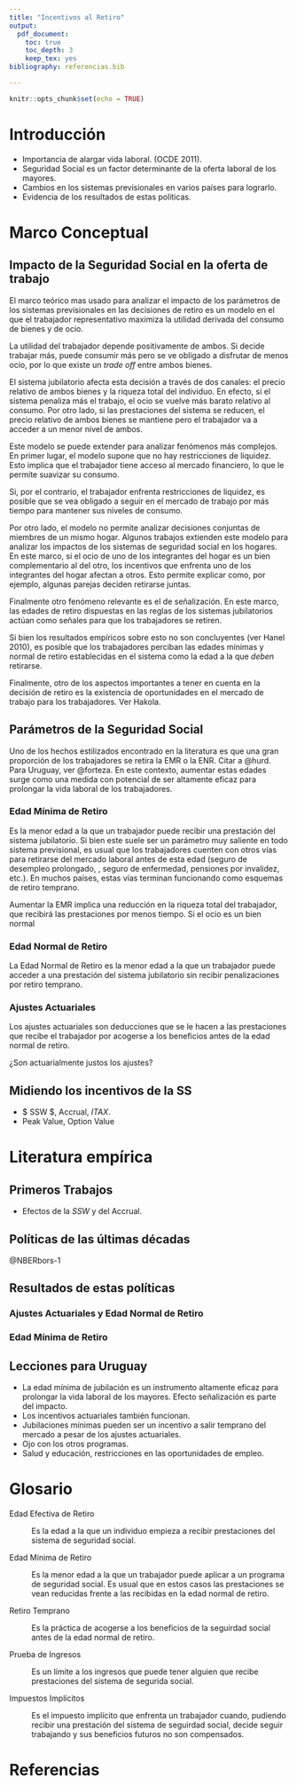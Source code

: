 ```yaml
---
title: "Incentivos al Retiro"
output: 
  pdf_document: 
    toc: true
    toc_depth: 3
    keep_tex: yes
bibliography: referencias.bib

---
```


```r
knitr::opts_chunk$set(echo = TRUE)
```

# Introducción

- Importancia de alargar vida laboral. (OCDE 2011).
- Seguridad Social es un factor determinante de la oferta laboral de los mayores.
- Cambios en los sistemas previsionales en varios países para lograrlo.
- Evidencia de los resultados de estas políticas.

# Marco Conceptual


## Impacto de la Seguridad Social en la oferta de trabajo

El marco teórico mas usado para analizar el impacto de los parámetros de los sistemas previsionales en las decisiones de retiro es un modelo en el que el trabajador representativo maximiza la utilidad derivada del consumo de bienes y de ocio.


La utilidad del trabajador depende positivamente de ambos. Si decide trabajar más, puede consumir más pero se ve obligado a disfrutar de menos ocio, por lo que existe un _trade off_ entre ambos bienes.

El sistema jubilatorio afecta esta decisión a través de dos canales: el precio relativo de ambos bienes y la riqueza total del individuo. En efecto, si el sistema penaliza más el trabajo, el ocio se vuelve más barato relativo al consumo. Por otro lado, si las prestaciones del sistema se reducen, el precio relativo de ambos bienes se mantiene pero el trabajador va a acceder a un menor nivel de ambos.

Este modelo se puede extender para analizar fenómenos más complejos. En primer lugar, el modelo supone que no hay restricciones de liquidez. Esto implica que el trabajador tiene acceso al mercado financiero, lo que le permite suavizar su consumo. 

Si, por el contrario, el trabajador enfrenta restricciones de liquidez, es posible que se vea obligado a seguir en el mercado de trabajo por más tiempo para mantener sus niveles de consumo.

Por otro lado, el modelo no permite analizar decisiones conjuntas de miembres de un mismo hogar. Algunos trabajos extienden este modelo para analizar los impactos de los sistemas de seguridad social en los hogares. En este marco, si el ocio de uno de los integrantes del hogar es un bien complementario al del otro, los incentivos que enfrenta uno de los integrantes del hogar afectan a otros. Esto permite explicar como, por ejemplo, algunas parejas deciden retirarse juntas.

Finalmente otro fenómeno relevante es el de señalización. En este marco, las edades de retiro dispuestas en las reglas de los sistemas jubilatorios actúan como señales para que los trabajadores se retiren.

Si bien los resultados empíricos sobre esto no son concluyentes (ver Hanel 2010), es posible que los trabajadores perciban las edades mínimas y normal de retiro establecidas en el sistema como la edad a la que _deben_ retirarse.

Finalmente, otro de los aspectos importantes a tener en cuenta en la decisión de retiro es la existencia de oportunidades en el mercado de trabajo para los trabajadores. Ver Hakola.

## Parámetros de la Seguridad Social


Uno de los hechos estilizados encontrado en la literatura es que una gran proporción de los trabajadores se retira la EMR o la ENR. Citar a @hurd. Para Uruguay, ver @forteza. En este contexto, aumentar estas edades surge como una medida con potencial de ser altamente eficaz para prolongar la vida laboral de los trabajadores.

### Edad Mínima de Retiro

Es la menor edad a la que un trabajador puede recibir una prestación del sistema jubilatorio. Si bien este suele ser un parámetro muy saliente en todo sistema previsional, es usual que los trabajadores cuenten con otros vías para retirarse del mercado laboral antes de esta edad (seguro de desempleo prolongado, , seguro de enfermedad, pensiones por invalidez, etc.). En muchos países, estas vías terminan funcionando como esquemas de retiro temprano.

Aumentar la EMR implica una reducción en la riqueza total del trabajador, que recibirá las prestaciones por menos tiempo. Si el ocio es un bien normal



### Edad Normal de Retiro

La Edad Normal de Retiro es la menor edad a la que un trabajador puede acceder a una prestación del sistema jubilatorio sin recibir penalizaciones por retiro temprano.

### Ajustes Actuariales

Los ajustes actuariales son deducciones que se le hacen a las prestaciones que recibe el trabajador por acogerse a los beneficios antes de la edad normal de retiro.

¿Son actuarialmente justos los ajustes?


## Midiendo los incentivos de la SS

- $ SSW $, Accrual, $ITAX$.
- Peak Value, Option Value


# Literatura empírica

## Primeros Trabajos


- Efectos de la $SSW$ y del Accrual. 


## Políticas de las últimas décadas

@NBERbors-1

## Resultados de estas políticas

### Ajustes Actuariales y Edad Normal de Retiro

### Edad Mínima de Retiro

## Lecciones para Uruguay

- La edad mínima de jubilación es un instrumento altamente eficaz para prolongar la vida laboral de los mayores. Efecto señalización es parte del impacto.
- Los incentivos actuariales también funcionan.
- Jubilaciones mínimas pueden ser un incentivo a salir temprano del mercado a pesar de los ajustes actuariales.
- Ojo con los otros programas.
- Salud y educación, restricciones en las oportunidades de empleo.

# Glosario

Edad Efectiva de Retiro

:   Es la edad a la que un individuo empieza a recibir prestaciones del sistema de seguridad social.

Edad Mínima de Retiro

:   Es la menor edad a la que un trabajador puede aplicar a un programa de seguridad social. Es usual que en estos casos las prestaciones se vean reducidas frente a las recibidas en la edad normal de retiro.

Retiro Temprano

: Es la práctica de acogerse a los beneficios de la seguirdad social antes de la edad normal de retiro.

Prueba de Ingresos

: Es un límite a los ingresos que puede tener alguien que recibe prestaciones del sistema de segurida social.

Impuestos Implícitos

:  Es el impuesto implícito que enfrenta un trabajador cuando, pudiendo recibir una prestación del sistema de seguirdad social, decide seguir trabajando y sus beneficios futuros no son compensados.



# Referencias

